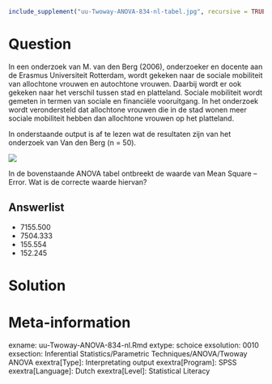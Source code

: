 ```r
include_supplement("uu-Twoway-ANOVA-834-nl-tabel.jpg", recursive = TRUE)
```



Question
========
  
In een onderzoek van M. van den Berg (2006), onderzoeker en docente aan de Erasmus Universiteit Rotterdam, wordt gekeken naar de sociale mobiliteit van allochtone vrouwen en autochtone vrouwen. Daarbij wordt er ook gekeken naar het verschil tussen stad en platteland. Sociale mobiliteit wordt gemeten in termen van sociale en financiële vooruitgang. In het onderzoek wordt verondersteld dat allochtone vrouwen die in de stad wonen meer sociale mobiliteit hebben dan allochtone vrouwen op het platteland.

In onderstaande output is af te lezen wat de resultaten zijn van het onderzoek van Van den Berg (n = 50).


![](uu-Twoway-ANOVA-834-nl-tabel.jpg)

In de bovenstaande ANOVA tabel ontbreekt de waarde van Mean Square -- Error. Wat is de correcte waarde hiervan?
  
Answerlist
----------
* 7155.500
* 7504.333
* 155.554
* 152.245


Solution
========
  


Meta-information
================
exname: uu-Twoway-ANOVA-834-nl.Rmd
extype: schoice
exsolution: 0010
exsection: Inferential Statistics/Parametric Techniques/ANOVA/Twoway ANOVA
exextra[Type]: Interpretating output
exextra[Program]: SPSS
exextra[Language]: Dutch
exextra[Level]: Statistical Literacy
